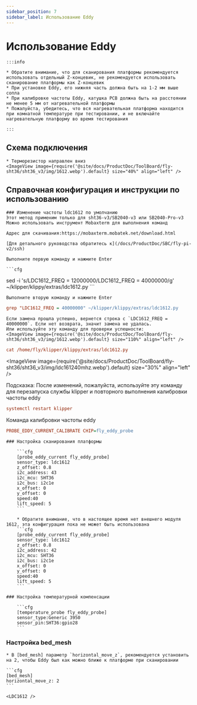 ```yaml
---
sidebar_position: 7
sidebar_label: Использование Eddy
---
```



# Использование Eddy

    :::info

    * Обратите внимание, что для сканирования платформы рекомендуется использовать отдельный Z-концевик, не рекомендуется использовать сканирование платформы как Z-концевик
    * При установке Eddy, его нижняя часть должна быть на 1-2 мм выше сопла
    * При калибровке частоты Eddy, катушка PCB должна быть на расстоянии не менее 5 мм от нагревательной платформы
    * Пожалуйста, убедитесь, что вся нагревательная платформа находится при комнатной температуре при тестировании, и не включайте нагревательную платформу во время тестирования

    :::

## Схема подключения

    * Терморезистор направлен вниз
    <ImageView image={require('@site/docs/ProductDoc/ToolBoard/fly-sht36/sht36_v3/img/1612.webp').default} size="40%" align="left" />

## Справочная конфигурация и инструкции по использованию

    ### Изменение частоты ldc1612 по умолчанию
    Этот метод применим только для sht36-v3/SB2040-v3 или SB2040-Pro-v3
    Можно использовать инструмент Mobaxterm для выполнения команд

    Адрес для скачивания:https://mobaxterm.mobatek.net/download.html

    [Для детального руководства обратитесь к](/docs/ProductDoc/SBC/fly-pi-v2/ssh)

    Выполните первую команду и нажмите Enter

    ```cfg
sed -i 's/LDC1612_FREQ = 12000000/LDC1612_FREQ = 40000000/g' ~/klipper/klippy/extras/ldc1612.py
    ```

    Выполните вторую команду и нажмите Enter
  ```cfg
grep "LDC1612_FREQ = 40000000" ~/klipper/klippy/extras/ldc1612.py
  ```
    Если замена прошла успешно, вернется строка с `LDC1612_FREQ = 40000000`. Если нет возврата, значит замена не удалась.
    Или используйте эту команду для проверки успешности:
    <ImageView image={require('@site/docs/ProductDoc/ToolBoard/fly-sht36/sht36_v3/img/1612.webp').default} size="110%" align="left" />
```cfg
cat /home/fly/klipper/klippy/extras/ldc1612.py
```
   <ImageView image={require('@site/docs/ProductDoc/ToolBoard/fly-sht36/sht36_v3/img/ldc161240mhz.webp').default} size="30%" align="left" />

   Подсказка: После изменений, пожалуйста, используйте эту команду для перезапуска службы klipper и повторного выполнения калибровки частоты eddy
   ```cfg
   systemctl restart klipper
   ```
   Команда калибровки частоты eddy
   ```cfg
   PROBE_EDDY_CURRENT_CALIBRATE CHIP=fly_eddy_probe
   ```

    ### Настройка сканирования платформы

        ```cfg
        [probe_eddy_current fly_eddy_probe]
        sensor_type: ldc1612
        z_offset: 0.8
        i2c_address: 43
        i2c_mcu: SHT36
        i2c_bus: i2c1e
        x_offset: 0
        y_offset: 0
        speed:40
        lift_speed: 5
        ```

        * Обратите внимание, что в настоящее время нет внешнего модуля 1612, эта конфигурация пока не может быть использована
        ```cfg
        [probe_eddy_current fly_eddy_probe]
        sensor_type: ldc1612
        z_offset: 0.8
        i2c_address: 42
        i2c_mcu: SHT36
        i2c_bus: i2c1e
        x_offset: 0
        y_offset: 0
        speed:40
        lift_speed: 5
        ```

    ### Настройка температурной компенсации

        ```cfg
        [temperature_probe fly_eddy_probe]
        sensor_type:Generic 3950
        sensor_pin:SHT36:gpio28
        ```

### Настройка bed_mesh

    * В [bed_mesh] параметр `horizontal_move_z`, рекомендуется установить на 2, чтобы Eddy был как можно ближе к платформе при сканировании

    ```cfg
    [bed_mesh]
    horizontal_move_z: 2
    ```

    <LDC1612 />